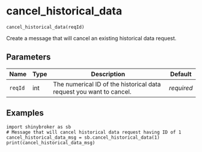 # cancel_historical_data { #shinybroker.cancel_historical_data }

`cancel_historical_data(reqId)`

Create a message that will cancel an existing historical data request.

## Parameters

| Name    | Type   | Description                                                         | Default    |
|---------|--------|---------------------------------------------------------------------|------------|
| `reqId` | int    | The numerical ID of the historical data request you want to cancel. | _required_ |

## Examples

```
import shinybroker as sb
# Message that will cancel historical data request having ID of 1
cancel_historical_data_msg = sb.cancel_historical_data(1)
print(cancel_historical_data_msg)
```